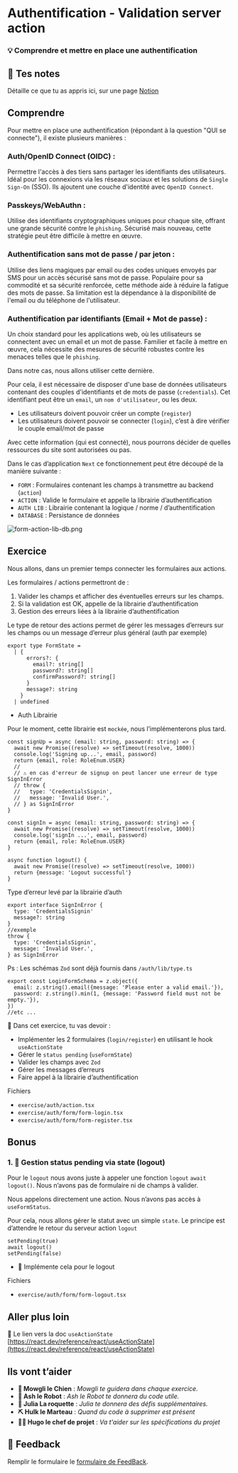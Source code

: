 # Authentification - Validation server action

### 💡 Comprendre et mettre en place une authentification

## 📝 Tes notes

Détaille ce que tu as appris ici, sur une page [Notion](https://go.mikecodeur.com/course-notes-template)

## Comprendre

Pour mettre en place une authentification (répondant à la question "QUI se connecte"), il existe plusieurs manières :

### Auth/OpenID Connect (OIDC) :

Permettre l'accès à des tiers sans partager les identifiants des utilisateurs. Idéal pour les connexions via les réseaux sociaux et les solutions de `Single Sign-On` (SSO). Ils ajoutent une couche d'identité avec `OpenID Connect`.

### Passkeys/WebAuthn :

Utilise des identifiants cryptographiques uniques pour chaque site, offrant une grande sécurité contre le `phishing`. Sécurisé mais nouveau, cette stratégie peut être difficile à mettre en œuvre.

### Authentification sans mot de passe / par jeton :

Utilise des liens magiques par email ou des codes uniques envoyés par SMS pour un accès sécurisé sans mot de passe. Populaire pour sa commodité et sa sécurité renforcée, cette méthode aide à réduire la fatigue des mots de passe. Sa limitation est la dépendance à la disponibilité de l'email ou du téléphone de l'utilisateur.

### Authentification par identifiants (Email + Mot de passe) :

Un choix standard pour les applications web, où les utilisateurs se connectent avec un email et un mot de passe. Familier et facile à mettre en œuvre, cela nécessite des mesures de sécurité robustes contre les menaces telles que le `phishing`.

Dans notre cas, nous allons utiliser cette dernière.

Pour cela, il est nécessaire de disposer d'une base de données utilisateurs contenant des couples d'identifiants et de mots de passe (`credentials`). Cet identifiant peut être un `email`, un `nom d'utilisateur`, ou les deux.

- Les utilisateurs doivent pouvoir créer un compte (`register`)
- Les utilisateurs doivent pouvoir se connecter (`login`), c’est à dire vérifier le couple email/mot de passe

Avec cette information (qui est connecté), nous pourrons décider de quelles ressources du site sont autorisées ou pas.

Dans le cas d’application `Next` ce fonctionnement peut être découpé de la manière suivante :

- `FORM` : Formulaires contenant les champs à transmettre au backend (`action`)
- `ACTION` : Valide le formulaire et appelle la librairie d’authentification
- `AUTH LIB` : Librairie contenant la logique / norme / d’authentification
- `DATABASE` : Persistance de données

![form-action-lib-db.png](/course/form-action-lib-db.png)

## Exercice

Nous allons, dans un premier temps connecter les formulaires aux actions.

Les formulaires / actions permettront de :

1. Valider les champs et afficher des éventuelles erreurs sur les champs.
2. Si la validation est OK, appelle de la librairie d’authentification
3. Gestion des erreurs liées à la librairie d’authentification

Le type de retour des actions permet de gérer les messages d’erreurs sur les champs ou un message d’erreur plus général (auth par exemple)

```tsx
export type FormState =
  | {
      errors?: {
        email?: string[]
        password?: string[]
        confirmPassword?: string[]
      }
      message?: string
    }
  | undefined
```

- Auth Librairie

Pour le moment, cette librairie est `mockée`, nous l’implémenterons plus tard.

```tsx
const signUp = async (email: string, password: string) => {
  await new Promise((resolve) => setTimeout(resolve, 1000))
  console.log('Signing up...', email, password)
  return {email, role: RoleEnum.USER}
  //
  // ⚠️ en cas d'erreur de signup on peut lancer une erreur de type SignInError
  // throw {
  //   type: 'CredentialsSignin',
  //   message: 'Invalid User.',
  // } as SignInError
}

const signIn = async (email: string, password: string) => {
  await new Promise((resolve) => setTimeout(resolve, 1000))
  console.log('signIn ...', email, password)
  return {email, role: RoleEnum.USER}
}

async function logout() {
  await new Promise((resolve) => setTimeout(resolve, 1000))
  return {message: 'Logout successful'}
}
```

Type d’erreur levé par la librairie d’auth

```tsx
export interface SignInError {
  type: 'CredentialsSignin'
  message?: string
}
//exemple
throw {
  type: 'CredentialsSignin',
  message: 'Invalid User.',
} as SignInError
```

Ps : Les schémas `Zod` sont déjà fournis dans `/auth/lib/type.ts`

```tsx
export const LoginFormSchema = z.object({
  email: z.string().email({message: 'Please enter a valid email.'}),
  password: z.string().min(1, {message: 'Password field must not be empty.'}),
})
//etc ...
```

🐶 Dans cet exercice, tu vas devoir :

- Implémenter les 2 formulaires (`login/register`) en utilisant le hook `useActionState`
- Gérer le `status pending` (`useFormState`)
- Valider les champs avec `Zod`
- Gérer les messages d’erreurs
- Faire appel à la librairie d’authentification

Fichiers

- `exercise/auth/action.tsx`
- `exercise/auth/form/form-login.tsx`
- `exercise/auth/form/form-register.tsx`

## Bonus

### 1. 🚀 Gestion status pending via state (logout)

Pour le `logout` nous avons juste à appeler une fonction `logout` `await logout()`. Nous n’avons pas de formulaire ni de champs à valider.

Nous appelons directement une action. Nous n’avons pas accès à `useFormStatus`.

Pour cela, nous allons gérer le statut avec un simple `state`. Le principe est d’attendre le retour du serveur action `logout`

```tsx
setPending(true)
await logout()
setPending(false)
```

- **🐶** Implémente cela pour le logout

Fichiers

- `exercise/auth/form/form-logout.tsx`

## Aller plus loin

📑 Le lien vers la doc `useActionState` [https://react.dev/reference/react/useActionState](https://react.dev/reference/react/useActionState)

## Ils vont t’aider

- **🐶 Mowgli le Chien** : _Mowgli te guidera dans chaque exercice._
- **🤖 Ash le Robot** : _Ash le Robot te donnera du code utile._
- **🚀 Julia La roquette** : _Julia te donnera des défis supplémentaires._
- **⛏️ Hulk le Marteau** : _Quand du code à supprimer est présent_
- **👨‍✈️ Hugo le chef de projet** : _Va t'aider sur les spécifications du projet_

## 🐜 Feedback

Remplir le formulaire le [formulaire de FeedBack](https://go.mikecodeur.com/cours-next-avis?entry.1912869708=Next%20PRO&entry.1430994900=05.Next%20Auth&entry.533578441=02%20Authentification%20-%20Validation%20Form).
